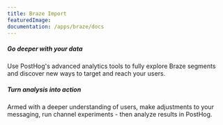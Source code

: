 ```yaml
---
title: Braze Import
featuredImage: 
documentation: /apps/braze/docs
---
```


<Section
    divider={false}
    title="Send data series from Braze to PostHog once a day, so you can track Campaigns, Canvases, Segments and more."
    size="full"
    cols={2}
>
    <div>
        <h5>Go deeper with your data</h5>
        <p>Use PostHog's advanced analytics tools to fully explore Braze segments and discover new ways to target and reach your users.</p>
    </div>
    <div>
        <h5>Turn analysis into action</h5>
        <p>Armed with a deeper understanding of users, make adjustments to your messaging, run channel experiments - then analyze results in PostHog.</p>
    </div>
</Section>

<TutorialsSlider topic="braze" />

<Documentation />
